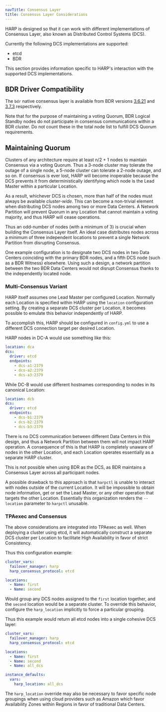 ```yaml
---
navTitle: Consensus Layer
title: Consensus Layer Considerations
---
```


HARP is designed so that it can work with different implementations of 
Consensus Layer, also known as Distributed Control Systems (DCS).

Currently the following DCS implementations are supported:

 - etcd
 - BDR

This section provides information specific to HARP's interaction with the 
supported DCS implementations.

## BDR Driver Compatibility

The `bdr` native consensus layer is available from BDR versions 
[3.6.21](/bdr/latest/release-notes/#bdr-3621) 
and [3.7.3](/bdr/latest/release-notes/#bdr-373) respectively.

Note that for the purpose of maintaining a voting Quorum, BDR Logical Standby 
nodes do not participate in consensus communications within a BDR cluster. Do
not count these in the total node list to fulfill DCS Quorum requirements.

## Maintaining Quorum

Clusters of any architecture require at least n/2 + 1 nodes to maintain 
Consensus via a voting Quorum. Thus a 3-node cluster may tolerate the outage of 
a single node, a 5-node cluster can tolerate a 2-node outage, and so on. If 
consensus is ever lost, HARP will become inoperable because the DCS prevents it 
from deterministically identifying which node is the Lead Master within a 
particular Location.

As a result, whichever DCS is chosen, more than half of the nodes must always 
be available _cluster-wide_. This can become a non-trivial element when 
distributing DCS nodes among two or more Data Centers. A Network Partition will 
prevent Quorum in any Location that cannot maintain a voting majority, and thus 
HARP will cease operations.

Thus an odd-number of nodes (with a minimum of 3) is crucial when building the 
Consensus Layer itself. An ideal case distributes nodes across a minimum of 
three independent locations to prevent a single Network Partition from 
disrupting Consensus.

One example configuration is to designate two DCS nodes in two Data Centers 
coinciding with the primary BDR nodes, and a fifth DCS node (such as a BDR 
Witness) elsewhere. Using such a design, a network partition between the two 
BDR Data Centers would not disrupt Consensus thanks to the independently
located node.

### Multi-Consensus Variant

HARP itself assumes one Lead Master per configured Location. Normally each 
Location is specified within HARP using the `location` configuration setting. 
By creating a separate DCS cluster per Location, it becomes possible to emulate
this behavior independently of HARP.

To accomplish this, HARP should be configured in `config.yml` to use a different
DCS connection target per desired Location.

HARP nodes in DC-A would use something like this:

```yaml
location: dca
dcs:
  driver: etcd
  endpoints:
    - dcs-a1:2379
    - dcs-a2:2379
    - dcs-a3:2379
```

While DC-B would use different hostnames corresponding to nodes in its 
canonical Location:

```yaml
location: dcb
dcs:
  driver: etcd
  endpoints:
    - dcs-b1:2379
    - dcs-b2:2379
    - dcs-b3:2379
```

There is no DCS communication between different Data Centers in this design, 
and thus a Network Partition between them will not impact HARP operation. A 
consequence of this is that HARP is completely unaware of nodes in the other 
Location, and each Location operates essentially as a separate HARP cluster.

This is not possible when using BDR as the DCS, as BDR maintains a Consensus 
Layer across all participant nodes. 

A possible drawback to this approach is that `harpctl` is unable to interact 
with nodes outside of the current Location. It will be impossible to obtain 
node information, get or set the Lead Master, or any other operation that 
targets the other Location. Essentially this organization renders the 
`--location` parameter to `harpctl` unusable.

### TPAexec and Consensus

The above considerations are integrated into TPAexec as well. When deploying a
cluster using etcd, it will automatically construct a separate DCS cluster per
Location to facilitate High Availability in favor of strict Consistency.

Thus this configuration example:

```yaml
cluster_vars:
  failover_manager: harp
  harp_consensus_protocol: etcd

locations:
  - Name: first
  - Name: second
```

Would group any DCS nodes assigned to the `first` location together, and the 
`second` location would be a separate cluster. To override this behavior, 
configure the `harp_location` implicitly to force a particular grouping.

Thus this example would return all etcd nodes into a single cohesive DCS layer:

```yaml
cluster_vars:
  failover_manager: harp
  harp_consensus_protocol: etcd

locations:
  - Name: first
  - Name: second
  - Name: all_dcs

instance_defaults:
  vars:
    harp_location: all_dcs
```

The `harp_location` override may also be necessary to favor specific node 
groupings when using cloud providers such as Amazon which favor Availability
Zones within Regions in favor of traditional Data Centers.

